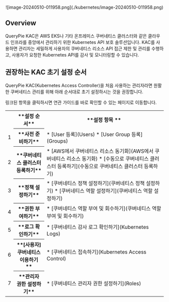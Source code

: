 
<p align="center">
![image-20240510-011958.png](./kubernetes/image-20240510-011958.png)
</p>

## Overview

QueryPie KAC은 AWS EKS나 기타 온프레미스 쿠버네티스 클러스터와 같은 클라우드 인프라를 중앙에서 관리하기 위한 Kubernetes API 보호 솔루션입니다. KAC를 사용하면 관리자는 세밀하게 사용자의 쿠버네티스 리소스 API 접근 제한 및 관리를 수행하고, 사용자가 요청한 Kubernetes API를 감사 및 모니터링할 수 있습니다.


## 권장하는 KAC 초기 설정 순서

QueryPie KAC(Kubernetes Access Controller)을 처음 사용하는 관리자라면 원활한 쿠버네티스 관리를 위해 아래 순서대로 초기 설정하시는 것을 권장합니다.

<Callout type="info">
링크된 항목을 클릭하시면 연관 가이드를 바로 확인할 수 있는 페이지로 이동합니다.
</Callout>
<table data-table-width="760" data-layout="default" local-id="732b2fe2-d76c-4f02-aa32-1d192dd4db6e">
<colgroup>
<col/>
<col/>
<col/>
</colgroup>
<tbody>
<tr>
<th class="numberingColumn">
</th>
<th>
**설정 순서**
</th>
<th>
**설정 항목 **
</th>
</tr>
<tr>
<td class="numberingColumn">
1
</td>
<th>
**사전 준비하기**
</th>
<td>
* [User 등록](Users)
* [User Group 등록](Groups)
</td>
</tr>
<tr>
<td class="numberingColumn">
2
</td>
<th>
**쿠버네티스 클러스터 등록하기**
</th>
<td>
* [AWS에서 쿠버네티스 리소스 동기화](AWS에서 쿠버네티스 리소스 동기화)
* [수동으로 쿠버네티스 클러스터 등록하기](수동으로 쿠버네티스 클러스터 등록하기)
</td>
</tr>
<tr>
<td class="numberingColumn">
3
</td>
<th>
**정책 설정하기**
</th>
<td>
* [쿠버네티스 정책 설정하기](쿠버네티스 정책 설정하기)
* [쿠버네티스 역할 설정하기](쿠버네티스 역할 설정하기) 
</td>
</tr>
<tr>
<td class="numberingColumn">
4
</td>
<th>
**권한 부여하기**
</th>
<td>
* [쿠버네티스 역할 부여 및 회수하기](쿠버네티스 역할 부여 및 회수하기)
</td>
</tr>
<tr>
<td class="numberingColumn">
5
</td>
<th>
**로그 확인하기**
</th>
<td>
* [쿠버네티스 감사 로그 확인하기](Kubernetes Logs)
</td>
</tr>
<tr>
<td class="numberingColumn">
6
</td>
<th>
**[사용자] 쿠버네티스 이용하기 **
</th>
<td>
* [쿠버네티스 접속하기](Kubernetes Access Control)
</td>
</tr>
<tr>
<td class="numberingColumn">
7
</td>
<th>
**관리자 권한 설정하기**
</th>
<td>
* [쿠버네티스 관리자 권한 설정하기](Roles)
</td>
</tr>
</tbody>
</table>
